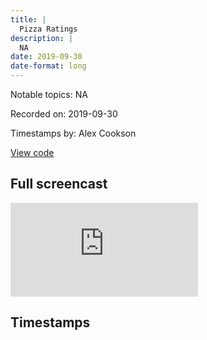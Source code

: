 ```yaml
---
title: |
  Pizza Ratings
description: |
  NA
date: 2019-09-30
date-format: long
---
```


Notable topics: NA

Recorded on: 2019-09-30

Timestamps by: Alex Cookson

[View code](https://github.com/dgrtwo/data-screencasts/blob/master/nyc-pizza.Rmd)

## Full screencast

<iframe class="video" src="https://www.youtube.com/embed/Mkac8DHScps" title="YouTube video player" frameborder="0" allow="accelerometer; autoplay; clipboard-write; encrypted-media; gyroscope; picture-in-picture" allowfullscreen></iframe>

## Timestamps

<script id="timestamps" type="application-json">[{"timestamp_with_hours":"0:4:45","description":"Transforming time into something more readable (from time value of seconds since Unix epoch [1970-01-01] ), then converting it into a date","timestamp_sec":285},{"timestamp_with_hours":"0:9:05","description":"Formatting x-axis text so that it is rotated and readable, then re-ordering using fct_relevel function so that it is in its proper ordinal order","functions":"fct_relevel","timestamp_sec":545},{"timestamp_with_hours":"0:11:00","description":"Converting string answers to integer counterparts to get an overall numeric value for how good each place is","timestamp_sec":660},{"timestamp_with_hours":"0:12:30","description":"Commentary on speed of mutate calculation within or without a group (non-grouped is slightly faster)","timestamp_sec":750},{"timestamp_with_hours":"0:15:30","description":"Re-ordering groups by total votes using fct_reorder function, while still maintaining the groups themselves","functions":"fct_reorder","timestamp_sec":930},{"timestamp_with_hours":"0:19:15","description":"Using glue package to combine place name and total respondents","functions":"glue","packages":"glue","timestamp_sec":1155},{"timestamp_with_hours":"0:20:30","description":"Using statistical test to give confidence intervals on average score","timestamp_sec":1230},{"timestamp_with_hours":"0:22:15","description":"Actually using the t.test function with toy example","functions":"t.test","timestamp_sec":1335},{"timestamp_with_hours":"0:23:15","description":"Using weighted linear model instead (which doesn't end up working)","timestamp_sec":1395},{"timestamp_with_hours":"0:26:00","description":"Using custom function with rep function to get vector of repeated scores (sneaky way of weighting) so that we can perform a proper t-test","functions":"rep","timestamp_sec":1560},{"timestamp_with_hours":"0:27:30","description":"Summarizing t-test function into a list (alternative to nesting)","timestamp_sec":1650},{"timestamp_with_hours":"0:31:20","description":"Adding error bars using geom_errorbarh to make a TIE fighter plot that shows confidence intervals","functions":"geom_errorbarh","timestamp_sec":1880},{"timestamp_with_hours":"0:36:30","description":"Bringing in additional data from Barstool ratings (to supplement survey of Open R meetup NY)","timestamp_sec":2190},{"timestamp_with_hours":"0:39:45","description":"Getting survey data to the place level so that we can add an additional dataset","timestamp_sec":2385},{"timestamp_with_hours":"0:41:15","description":"Checking for duplicates in the joined data","timestamp_sec":2475},{"timestamp_with_hours":"0:42:15","description":"Calling off the planned analysis due to low sample sizes (too much noise, not enough overlap between datasets)","timestamp_sec":2535},{"timestamp_with_hours":"0:45:15","description":"Looking at Barstool data on its own","timestamp_sec":2715},{"timestamp_with_hours":"0:55:15","description":"Renaming all variables with a certain string pattern in them","timestamp_sec":3315},{"timestamp_with_hours":"0:58:00","description":"Comparing Dave's reviews with all other critics","timestamp_sec":3480},{"timestamp_with_hours":"0:59:15","description":"Adding geom_abline showing x = y as comparison for geom_smooth linear model line","functions":"geom_abline","timestamp_sec":3555},{"timestamp_with_hours":"1:02:30","description":"Changing the location of the aes() to change what the legend icons look like for size aesthetic","timestamp_sec":3750}]</script>
